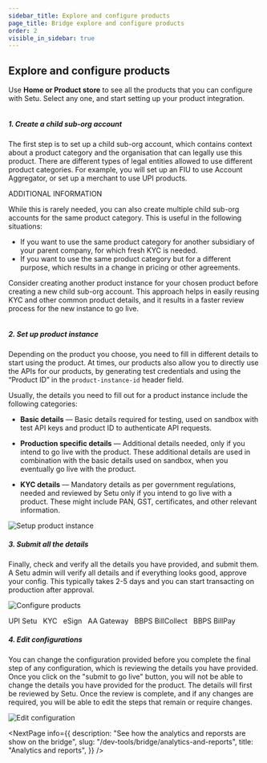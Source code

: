 ```yaml
---
sidebar_title: Explore and configure products
page_title: Bridge explore and configure products
order: 2
visible_in_sidebar: true
---
```


## Explore and configure products

Use **Home or Product store** to see all the products that you can configure with Setu. Select any one, and start setting up your product integration.

<img src="https://storage.googleapis.com/strapi-assets/latest/bridge-v2-docs/Configure%20products/Product%20Store.png" alt="" />

##### 1. Create a child sub-org account
The first step is to set up a child sub-org account, which contains context about a product category and the organisation that can legally use this product. There are different types of legal entities allowed to use different product categories. For example, you will set up an FIU to use Account Aggregator, or set up a merchant to use UPI products. 

<Badge type="tip"> ADDITIONAL INFORMATION </Badge> 

While this is rarely needed, you can also create multiple child sub-org accounts for the same product category. This is useful in the following situations:
- If you want to use the same product category for another subsidiary of your parent company, for which fresh KYC is needed.
- If you want to use the same product category but for a different purpose, which results in a change in pricing or other agreements.

<Callout type="tip">Consider creating another product instance for your chosen product before creating a new child sub-org account. This approach helps in easily reusing KYC and other common product details, and it results in a faster review process for the new instance to go live.</Callout>


<img src="" alt="" />

##### 2. Set up product instance
Depending on the product you choose, you need to fill in different details to start using the product. At times, our products also allow you to directly use the APIs for our products, by generating test credentials and using the “Product ID” in the `product-instance-id` header field.

Usually, the details you need to fill out for a product instance include the following categories:

- **Basic details** — Basic details required for testing, used on sandbox with test API keys and product ID to authenticate API requests.

- **Production specific details** — Additional details needed, only if you intend to go live with the product. These additional details are used in combination with the basic details used on sandbox, when you eventually go live with the product.

- **KYC details** — Mandatory details as per government regulations, needed and reviewed by Setu only if you intend to go live with a product. These might include PAN, GST, certificates, and other relevant information.

<img src="https://storage.googleapis.com/strapi-assets/latest/bridge-v2-docs/Configure%20products/Setup%20product%20instance.gif" alt="Setup product instance" />

##### 3. Submit all the details
Finally, check and verify all the details you have provided, and submit them. A Setu admin will verify all details and if everything looks good, approve your config. This typically takes 2-5 days and you can start transacting on production after approval.

<img src="https://storage.googleapis.com/strapi-assets/latest/bridge-v2-docs/Configure%20products/configure%20products.gif" alt="Configure products " />

<Badge type="tip">UPI Setu</Badge> &nbsp;
<Badge type="tip">KYC</Badge> &nbsp;
<Badge type="tip">eSign</Badge> &nbsp;
<Badge type="tip">AA Gateway</Badge> &nbsp;
<Badge type="tip">BBPS BillCollect</Badge> &nbsp;
<Badge type="tip">BBPS BillPay</Badge> &nbsp;

##### 4. Edit configurations
You can change the configuration provided before you complete the final step of any configuration, which is reviewing the details you have provided. Once you click on the "submit to go live" button, you will not be able to change the details you have provided for the product. The details will first be reviewed by Setu. Once the review is complete, and if any changes are required, you will be able to edit the steps that remain or require changes.

<img src="https://storage.googleapis.com/strapi-assets/latest/bridge-v2-docs/Configure%20products/Edit%20config.gif" alt="Edit configuration" />

<NextPage
  info={{
    description: "See how the analytics and reporsts are show on the bridge",
    slug: "/dev-tools/bridge/analytics-and-reports",
    title: "Analytics and reports",
  }}
/>

<WasPageHelpful />